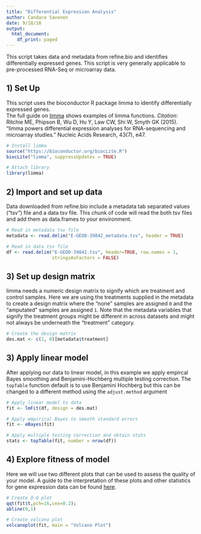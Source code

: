 ```yaml
---
title: "Differential Expression Analysis"
author: Candace Savonen
date: 9/18/18
output:
  html_document:
    df_print: paged
---
```


This script takes data and metadata from refine.bio and identifies differentially 
expressed genes. This script is very generally applicable to pre-processed RNA-Seq or
microarray data. 

## 1) Set Up
This script uses the bioconductor R package limma to identify differentially 
expressed genes.  
The full guide on <a href="https://bioconductor.org/packages/release/bioc/vignettes/limma/inst/doc/usersguide.pdf">
limma</a> shows examples of limma functions. 
<i>Citation</i>: Ritchie ME, Phipson B, Wu D, Hu Y, Law CW, Shi W, Smyth GK (2015). 
“limma powers differential expression analyses for RNA-sequencing and microarray
studies.” Nucleic Acids Research, 43(7), e47. 
```r
# Install limma
source("https://bioconductor.org/biocLite.R")
biocLite("limma", suppressUpdates = TRUE)

# Attach library
library(limma)
```

## 2) Import and set up data
Data downloaded from refine.bio include a metadata tab separated values ("tsv")
file and a data tsv file. This chunk of code will read the both tsv files and 
add them as data.frames to your environment. 
```r
# Read in metadata tsv file
metadata <- read.delim("E-GEOD-39842_metadata.tsv", header = TRUE)

# Read in data tsv file
df <- read.delim("E-GEOD-39842.tsv", header=TRUE, row.names = 1,
                 stringsAsFactors = FALSE)
```

## 3) Set up design matrix
limma needs a numeric design matrix to signify which are treatment and control
samples. 
Here we are using the treatments supplied in the metadata to create
a design matrix where the "none" samples are assigned `0` and the "amputated"
samples are assigned `1`.
Note that the metadata variables that signify the treatment groups might be
different in across datasets and might not always be underneath the "treatment"
category.
```r
# Create the design matrix
des.mat <- c(1, 0)[metadata$treatment]
```

## 3) Apply linear model
After applying our data to linear model, in this example we apply empircal Bayes
smoothing and Benjamini-Hochberg multiple testing correction. 
The `topTable` function default is to use Benjamini Hochberg but this can be
changed to a different method using the `adjust.method` argument
```r
# Apply linear model to data
fit <- lmFit(df, design = des.mat)

# Apply empirical Bayes to smooth standard errors
fit <- eBayes(fit)

# Apply multiple testing correction and obtain stats
stats <- topTable(fit, number = nrow(df))
```

## 4) Explore fitness of model
Here we will use two different plots that can be used to assess the quality of
your model. A guide to the interpretation of these plots and other statistics for 
gene expression data can be found 
<a href="http://www.nathalievialaneix.eu/doc/pdf/tutorial-rnaseq.pdf">
here</a>.

```r
# Create Q-Q plot
qqt(fit$t,pch=16,cex=0.2);
abline(0,1)

# Create volcano plot 
volcanoplot(fit, main = "Volcano Plot")
```



